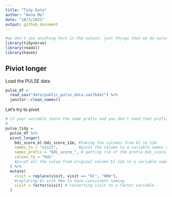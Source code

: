 ```yaml
---
title: "Tidy Data"
author: "Anna Ma"
date: "10/3/2021"
output: github_document
---
```


```r
#we don't see anything here in the output, just things that we do ourselves in the background
library(tidyverse)
library(readxl)
library(haven)
```

## Piviot longer

Load the PULSE data

```r
pulse_df = 
  read_sas("data/public_pulse_data.sas7bdat") %>% 
  janitor::clean_names()
```

Let's try to pivot

```r
# if your variable share the same prefix and you don't need that prefix in everything, use names_prefix ="the part u don't want"
#
pulse_tidy = 
  pulse_df %>% 
  pivot_longer(
    bdi_score_bl:bdi_score_12m, #taking the columns from bl to 12m
    names_to = "visit",         #pivot the column to a variable names visit
    names_prefix = "bdi_score_", # getting rid of the prefix bdi_score_
    values_to = "bdi"   
    #pivot all the value from original column bl-12m to a variable names bdi
  ) %>% 
  mutate(
    visit = replace(visit, visit == "bl", "00m"), 
    #replacing bl with 00m to have consistent naming
    visit = factor(visit) # converting visit to a factor variable 
  )
```



